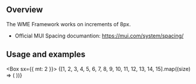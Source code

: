 
<Meta title="Foundation/Spacing" />

## Overview

The WME Framework works on increments of 8px.

- Official MUI Spacing documantion: https://mui.com/system/spacing/

## Usage and examples

<Box sx={{ mt: 2 }}>
  {[1, 2, 3, 4, 5, 6, 7, 8, 9, 10, 11, 12, 13, 14, 15].map((size) => (
    <Spacing key={size} size={size} />
  ))}
</Box>
